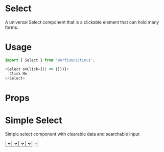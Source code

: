 
<Meta title="Design System/Select" component={Select} />

# Select

A universal Select component that is a clickable element that can hold many forms.

# Usage

```js
import { Select } from '@orfium/ictinus';

<Select onClick={() => {}})}>
  Click Me
</Select>
```

# Props

<Props of={Select} />

# Simple Select

Simple select component with clearable data and searchable input

<Preview>
  <Story name="Simple Select">
    <Stack>
      <Select
        isClearable
        label={'Flavour'}
        isSearchable
        options={[
          { value: 'chocolate', label: 'Chocolate' },
          { value: 'strawberry', label: 'Strawberry' },
          { value: 'banana', label: 'Banana' },
          { value: 'citrus', label: 'Citrus' },
          { value: 'vanilla', label: 'Vanilla', isDisabled: true },
        ]}
        defaultValue={{ value: 'chocolate', label: 'Chocolate' }}
      />
      <Select
        isClearable
        label={'Flavour'}
        isSearchable
        error
        options={[
          { value: 'chocolate', label: 'Chocolate' },
          { value: 'strawberry', label: 'Strawberry' },
          { value: 'banana', label: 'Banana' },
          { value: 'citrus', label: 'Citrus' },
          { value: 'vanilla', label: 'Vanilla', isDisabled: true },
        ]}
        defaultValue={{ value: 'chocolate', label: 'Chocolate' }}
      />
    </Stack>
  </Story>
</Preview>

# Multi Tag Select

Multi Tag Select

<Preview>
  <Story name="Multi Tag Select">
    <Stack>
      <Select
        isClearable
        multi
        label={'Flavour'}
        options={[
          { value: 'chocolate', label: 'Chocolate' },
          { value: 'strawberry', label: 'Strawberry' },
          { value: 'banana', label: 'Banana' },
          { value: 'citrus', label: 'Citrus' },
          { value: 'vanilla', label: 'Vanilla', isDisabled: true },
        ]}
      />
      <Select
        isClearable
        multi
        label={'Flavour'}
        error
        options={[
          { value: 'chocolate', label: 'Chocolate' },
          { value: 'strawberry', label: 'Strawberry' },
          { value: 'banana', label: 'Banana' },
          { value: 'citrus', label: 'Citrus' },
          { value: 'vanilla', label: 'Vanilla', isDisabled: true },
        ]}
      />
    </Stack>
  </Story>
</Preview>

# Disabled Select

Disabled Select

<Preview>
  <Story name="Disabled Select">
    <Stack>
      <Select
        disabled
        isClearable
        label={'Flavour'}
        options={[
          { value: 'chocolate', label: 'Chocolate' },
          { value: 'strawberry', label: 'Strawberry' },
          { value: 'banana', label: 'Banana' },
          { value: 'citrus', label: 'Citrus' },
          { value: 'vanilla', label: 'Vanilla', isDisabled: true },
        ]}
        defaultValue={{ value: 'chocolate', label: 'Chocolate' }}
      />
    </Stack>
  </Story>
</Preview>
